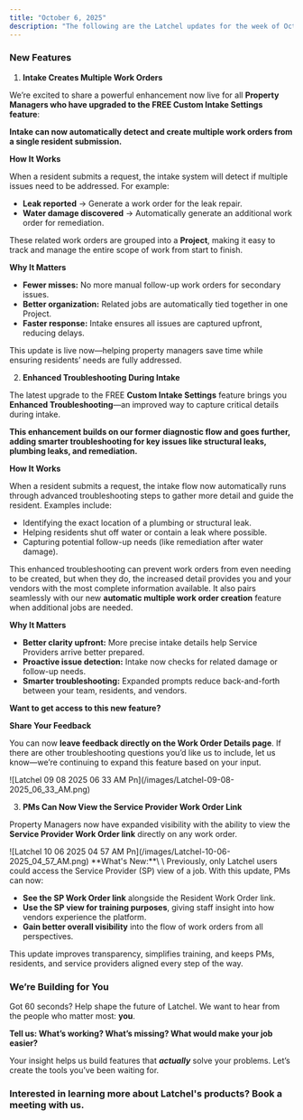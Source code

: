 ```yaml
---
title: "October 6, 2025"
description: "The following are the Latchel updates for the week of October 6, 2025."
---
```


### **New Features**

1. **Intake Creates Multiple Work Orders**

We’re excited to share a powerful enhancement now live for all **Property Managers who have upgraded to the FREE Custom Intake Settings feature**:

**Intake can now automatically detect and create multiple work orders from a single resident submission.**

**How It Works**

When a resident submits a request, the intake system will detect if multiple issues need to be addressed. For example:

- **Leak reported** → Generate a work order for the leak repair.
- **Water damage discovered** → Automatically generate an additional work order for remediation.

These related work orders are grouped into a **Project**, making it easy to track and manage the entire scope of work from start to finish.

**Why It Matters**

- **Fewer misses:** No more manual follow-up work orders for secondary issues.
- **Better organization:** Related jobs are automatically tied together in one Project.
- **Faster response:** Intake ensures all issues are captured upfront, reducing delays.

This update is live now—helping property managers save time while ensuring residents’ needs are fully addressed.

2. **Enhanced Troubleshooting During Intake**

The latest upgrade to the FREE **Custom Intake Settings** feature brings you **Enhanced Troubleshooting**—an improved way to capture critical details during intake.

**This enhancement builds on our former diagnostic flow and goes further, adding smarter troubleshooting for key issues like structural leaks, plumbing leaks, and remediation.**

**How It Works**

When a resident submits a request, the intake flow now automatically runs through advanced troubleshooting steps to gather more detail and guide the resident. Examples include:

- Identifying the exact location of a plumbing or structural leak.
- Helping residents shut off water or contain a leak where possible.
- Capturing potential follow-up needs (like remediation after water damage).

This enhanced troubleshooting can prevent work orders from even needing to be created, but when they do, the increased detail provides you and your vendors with the most complete information available. It also pairs seamlessly with our new **automatic multiple work order creation** feature when additional jobs are needed.

**Why It Matters**

- **Better clarity upfront:** More precise intake details help Service Providers arrive better prepared.
- **Proactive issue detection:** Intake now checks for related damage or follow-up needs.
- **Smarter troubleshooting:** Expanded prompts reduce back-and-forth between your team, residents, and vendors.

**Want to get access to this new feature?**

<CardGroup cols={2}>
  <Card title="Get FREE access to our new customizable intake settings!" icon="calendar-day" iconType="duotone" color="#ff9b8a" horizontal href="https://calendly.com/d/cwvf-k4r-5kr/harmonia-upgrade-m">
    
  </Card>
</CardGroup>

**Share Your Feedback**

You can now **leave feedback directly on the Work Order Details page**. If there are other troubleshooting questions you’d like us to include, let us know—we’re continuing to expand this feature based on your input.

<Frame>
  ![Latchel 09 08 2025 06 33 AM Pn](/images/Latchel-09-08-2025_06_33_AM.png)
</Frame>

3. **PMs Can Now View the Service Provider Work Order Link**

Property Managers now have expanded visibility with the ability to view the **Service Provider Work Order link** directly on any work order.

<Frame>
  ![Latchel 10 06 2025 04 57 AM Pn](/images/Latchel-10-06-2025_04_57_AM.png)
</Frame>

<Check>
  **What's New:**\
  \
  Previously, only Latchel users could access the Service Provider (SP) view of a job. With this update, PMs can now:

  - **See the SP Work Order link** alongside the Resident Work Order link.
  - **Use the SP view for training purposes**, giving staff insight into how vendors experience the platform.
  - **Gain better overall visibility** into the flow of work orders from all perspectives.
</Check>

This update improves transparency, simplifies training, and keeps PMs, residents, and service providers aligned every step of the way.

### **We’re Building for You**

Got 60 seconds? Help shape the future of Latchel. We want to hear from the people who matter most: **you**.

**Tell us: What’s working? What’s missing? What would make your job easier?**

<CardGroup cols={2}>
  <Card title="Share your feedback here — it’s quick and impactful." icon="message-pen" iconType="duotone" color="#ff9b8a" horizontal href="https://forms.gle/fndzwWLczhkWjBQc8">
    
  </Card>
</CardGroup>

Your insight helps us build features that **_actually_** solve your problems. Let’s create the tools you’ve been waiting for.

### **Interested in learning more about Latchel's products? Book a meeting with us.**

<CardGroup cols={2}>
  <Card title="Get a Demo" icon="comments-question-check" iconType="duotone" color="#ff9b8a" horizontal href="https://latchel.com/demo-request-releases/">
    
  </Card>
</CardGroup>